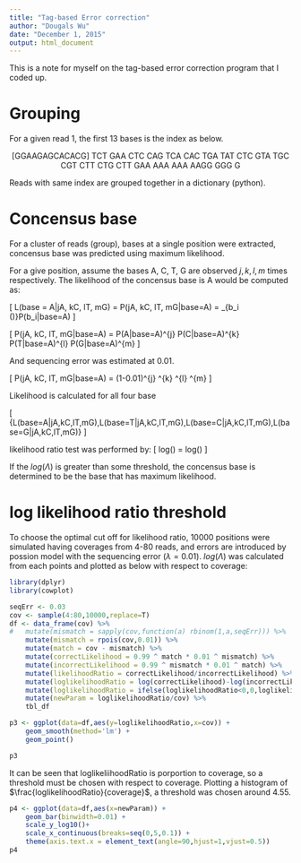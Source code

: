 ```yaml
---
title: "Tag-based Error correction"
author: "Dougals Wu"
date: "December 1, 2015"
output: html_document
---
```


This is a note for myself on the tag-based error correction program that I coded up. 

# Grouping

For a given read 1, the first 13 bases is the index as below.

<center>
[GGAAGAGCACACG] TCT GAA CTC CAG TCA CAC TGA TAT CTC GTA TGC CGT CTT CTG CTT GAA AAA AAA AAGG GGG G
</center>

Reads with same index are grouped together in a dictionary (python).


# Concensus base

For a cluster of reads (group), bases at a single position were extracted, concensus base was predicted using maximum likelihood.

For a give position, assume the bases A, C, T, G are observed $j, k, l, m$ times respectively.  The likelihood of the concensus base is A would be computed as:

\[
L(base = A|jA, kC, lT, mG) = P(jA, kC, lT, mG|base=A) = \prod_{b_i \in (\text{all bases})}P(b_i|base=A)
\]

\[
P(jA, kC, lT, mG|base=A) = P(A|base=A)^{j} \times P(C|base=A)^{k} \times P(T|base=A)^{l} \times P(G|base=A)^{m}
\]

And sequencing error was estimated at 0.01.

\[
P(jA, kC, lT, mG|base=A) = (1-0.01)^{j} \times 0.01^{k} \times 0.01^{l} \times 0.01^{m}
\]

Likelihood is calculated for all four base 

\[
\hat{\theta} \in \{L(base=A|jA,kC,lT,mG),L(base=T|jA,kC,lT,mG),L(base=C|jA,kC,lT,mG),L(base=G|jA,kC,lT,mG)\}
\]

likelihood ratio test was performed by:
\[
log(\Lambda) = log(\frac{max(\hat{\theta})}{\sum \hat{\theta} - max(\hat{\theta)}})
\]

If the $log(\Lambda)$ is greater than some threshold, the concensus base is determined to be the base that has maximum likelihood.

  

# log likelihood ratio threshold

To choose the optimal cut off for likelihood ratio, 10000 positions were simulated having coverages from 4-80 reads, and errors are introduced by possion model with the sequencing error $(\lambda = 0.01)$. $log(\Lambda)$ was calculated from each points and plotted as below with respect to coverage:

```r
library(dplyr)
library(cowplot)

seqErr <- 0.03
cov <- sample(4:80,10000,replace=T)
df <- data_frame(cov) %>%
#	mutate(mismatch = sapply(cov,function(a) rbinom(1,a,seqErr))) %>%
	mutate(mismatch = rpois(cov,0.01)) %>%
	mutate(match = cov - mismatch) %>%
	mutate(correctLikelihood = 0.99 ^ match * 0.01 ^ mismatch) %>%
	mutate(incorrectLikelihood = 0.99 ^ mismatch * 0.01 ^ match) %>%
	mutate(likelihoodRatio = correctLikelihood/incorrectLikelihood) %>%
	mutate(loglikelihoodRatio = log(correctLikelihood)-log(incorrectLikelihood)) %>%
	mutate(loglikelihoodRatio = ifelse(loglikelihoodRatio<0,0,loglikelihoodRatio)) %>%
    mutate(newParam = loglikelihoodRatio/cov) %>%
	tbl_df

p3 <- ggplot(data=df,aes(y=loglikelihoodRatio,x=cov)) +
	geom_smooth(method='lm') +
	geom_point() 

p3
```

\newpage
It can be seen that loglikeliihoodRatio is porportion to coverage, so a threshold must be chosen with respect to coverage. Plotting a histogram of $\frac{loglikelihoodRatio}{coverage}$, a threshold was chosen around 4.55.

```r
p4 <- ggplot(data=df,aes(x=newParam)) +
	geom_bar(binwidth=0.01) +
    scale_y_log10()+
	scale_x_continuous(breaks=seq(0,5,0.1)) +
	theme(axis.text.x = element_text(angle=90,hjust=1,vjust=0.5))
p4
```